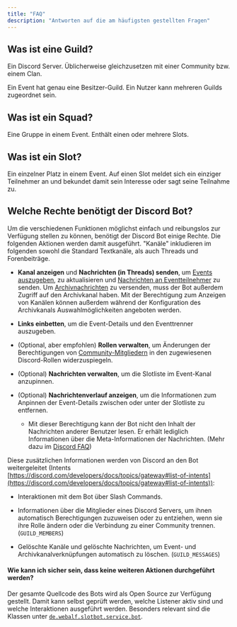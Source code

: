 ```yaml
---
title: "FAQ"
description: "Antworten auf die am häufigsten gestellten Fragen"
---
```


## Was ist eine Guild?

Ein Discord Server. Üblicherweise gleichzusetzen mit einer Community bzw. einem Clan.

Ein Event hat genau eine Besitzer-Guild. Ein Nutzer kann mehreren Guilds zugeordnet sein.

## Was ist ein Squad?

Eine Gruppe in einem Event. Enthält einen oder mehrere Slots.

## Was ist ein Slot?

Ein einzelner Platz in einem Event. Auf einen Slot meldet sich ein einziger Teilnehmer an und bekundet damit sein Interesse oder sagt seine Teilnahme zu.

## Welche Rechte benötigt der Discord Bot?

Um die verschiedenen Funktionen möglichst einfach und reibungslos zur Verfügung stellen zu können, benötigt der Discord Bot einige Rechte. Die folgenden Aktionen werden damit ausgeführt. "Kanäle" inkludieren im folgenden sowohl die Standard Textkanäle, als auch Threads und Forenbeiträge.

* **Kanal anzeigen** und **Nachrichten (in Threads) senden**, um [Events auszugeben](/integrationen/discord/bot-befehle/event-hinzufügen), zu aktualisieren und [Nachrichten an Eventteilnehmer](/integrationen/discord/bot-befehle/event-ping) zu senden. Um [Archivnachrichten](/integrationen/discord/archiv) zu versenden, muss der Bot außerdem Zugriff auf den Archivkanal haben. Mit der Berechtigung zum Anzeigen von Kanälen können außerdem während der Konfiguration des Archivkanals Auswahlmöglichkeiten angeboten werden.

* **Links einbetten**, um die Event-Details und den Eventtrenner auszugeben.

* (Optional, aber empfohlen) **Rollen verwalten**, um Änderungen der Berechtigungen von [Community-Mitgliedern](/communities/übersicht#spieler) in den zugewiesenen Discord-Rollen widerzuspiegeln.

* (Optional) **Nachrichten verwalten**, um die Slotliste im Event-Kanal anzupinnen.

* (Optional) **Nachrichtenverlauf anzeigen**, um die Informationen zum Anpinnen der Event-Details zwischen oder unter der Slotliste zu entfernen.

  * Mit dieser Berechtigung kann der Bot nicht den Inhalt der Nachrichten anderer Benutzer lesen. Er erhält lediglich Informationen über die Meta-Informationen der Nachrichten. (Mehr dazu im [Discord FAQ](https://support-dev.discord.com/hc/en-us/articles/4404772028055))

Diese zusätzlichen Informationen werden von Discord an den Bot weitergeleitet (Intents [https://discord.com/developers/docs/topics/gateway#list-of-intents](https://discord.com/developers/docs/topics/gateway#list-of-intents)):

* Interaktionen mit dem Bot über Slash Commands.

* Informationen über die Mitglieder eines Discord Servers, um ihnen automatisch Berechtigungen zuzuweisen oder zu entziehen, wenn sie ihre Rolle ändern oder die Verbindung zu einer Community trennen. (`GUILD_MEMBERS`)

* Gelöschte Kanäle und gelöschte Nachrichten, um Event- und Archivkanalverknüpfungen automatisch zu löschen. (`GUILD_MESSAGES`)

#### Wie kann ich sicher sein, dass keine weiteren Aktionen durchgeführt werden?

Der gesamte Quellcode des Bots wird als Open Source zur Verfügung gestellt. Damit kann selbst geprüft werden, welche Listener aktiv sind und welche Interaktionen ausgeführt werden. Besonders relevant sind die Klassen unter [`de.webalf.slotbot.service.bot`](https://github.com/Alf-Melmac/slotbotServer/tree/master/src/main/java/de/webalf/slotbot/service/bot).
